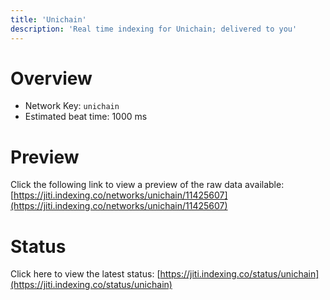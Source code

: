```yaml
---
title: 'Unichain'
description: 'Real time indexing for Unichain; delivered to you'
---
```


# Overview
- Network Key: `unichain`
- Estimated beat time: 1000 ms

# Preview
Click the following link to view a preview of the raw data available: [https://jiti.indexing.co/networks/unichain/11425607](https://jiti.indexing.co/networks/unichain/11425607)

# Status
Click here to view the latest status: [https://jiti.indexing.co/status/unichain](https://jiti.indexing.co/status/unichain)
